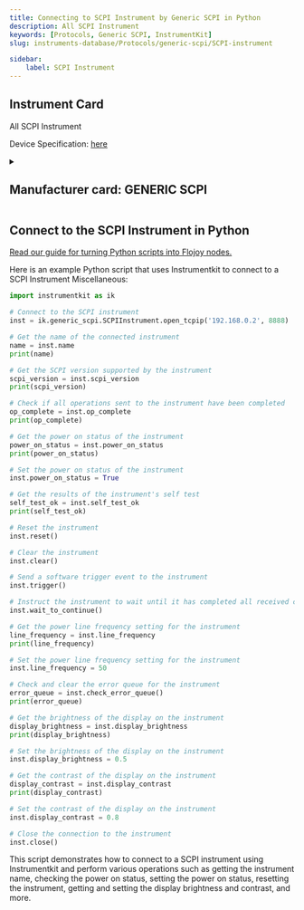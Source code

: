 ```yaml
---
title: Connecting to SCPI Instrument by Generic SCPI in Python
description: All SCPI Instrument
keywords: [Protocols, Generic SCPI, InstrumentKit] 
slug: instruments-database/Protocols/generic-scpi/SCPI-instrument 

sidebar:
    label: SCPI Instrument 
---
```



## Instrument Card

All SCPI Instrument



Device Specification: [here](/instruments-database/all-instruments)

<details style={{ marginTop: "15px"}}>
<summary><h2 style={{display:'inline'}}>Manufacturer card: GENERIC SCPI</h2></summary>

![GENERIC SCPI](https://res.cloudinary.com/dhopxs1y3/image/upload/v1692142672/Instruments/Vendor%20Logos/FLOJOY_TEXT.png)



- Headquarters: 
- Yearly Revenue (millions, USD): 
- Vendor Website: [here](https://en.wikipedia.org/wiki/Standard_Commands_for_Programmable_Instruments)

</details>


<FeaturedInstrumentVideo category="PROTOCOLS" />

## Connect to the SCPI Instrument in Python

[Read our guide for turning Python scripts into Flojoy nodes.](https://docs.flojoy.ai/contribution/blocks/custom-flojoy-block/)



<Tabs>
<TabItem value="Flojoy" label="Flojoy" className="flojoy-instrument-tabs">

<SectionsCard category="PROTOCOLS" manufacturer="Generic SCPI"></SectionsCard>

</TabItem>
<TabItem value="InstrumentKit" label="InstrumentKit">

Here is an example Python script that uses Instrumentkit to connect to a SCPI Instrument Miscellaneous:

```python
import instrumentkit as ik

# Connect to the SCPI instrument
inst = ik.generic_scpi.SCPIInstrument.open_tcpip('192.168.0.2', 8888)

# Get the name of the connected instrument
name = inst.name
print(name)

# Get the SCPI version supported by the instrument
scpi_version = inst.scpi_version
print(scpi_version)

# Check if all operations sent to the instrument have been completed
op_complete = inst.op_complete
print(op_complete)

# Get the power on status of the instrument
power_on_status = inst.power_on_status
print(power_on_status)

# Set the power on status of the instrument
inst.power_on_status = True

# Get the results of the instrument's self test
self_test_ok = inst.self_test_ok
print(self_test_ok)

# Reset the instrument
inst.reset()

# Clear the instrument
inst.clear()

# Send a software trigger event to the instrument
inst.trigger()

# Instruct the instrument to wait until it has completed all received commands before continuing
inst.wait_to_continue()

# Get the power line frequency setting for the instrument
line_frequency = inst.line_frequency
print(line_frequency)

# Set the power line frequency setting for the instrument
inst.line_frequency = 50

# Check and clear the error queue for the instrument
error_queue = inst.check_error_queue()
print(error_queue)

# Get the brightness of the display on the instrument
display_brightness = inst.display_brightness
print(display_brightness)

# Set the brightness of the display on the instrument
inst.display_brightness = 0.5

# Get the contrast of the display on the instrument
display_contrast = inst.display_contrast
print(display_contrast)

# Set the contrast of the display on the instrument
inst.display_contrast = 0.8

# Close the connection to the instrument
inst.close()
```

This script demonstrates how to connect to a SCPI instrument using Instrumentkit and perform various operations such as getting the instrument name, checking the power on status, setting the power on status, resetting the instrument, getting and setting the display brightness and contrast, and more.

</TabItem>
</Tabs>